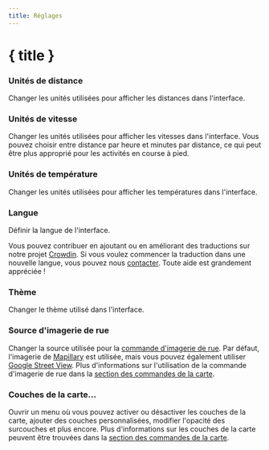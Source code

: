 ```yaml
---
title: Réglages
---
```


<script lang="ts">
</script>

# { title }

### <Ruler size="16" class="inline-block" style="margin-bottom: 2px" /> Unités de distance

Changer les unités utilisées pour afficher les distances dans l'interface.

### <Zap size="16" class="inline-block" style="margin-bottom: 2px" /> Unités de vitesse

Changer les unités utilisées pour afficher les vitesses dans l'interface.
Vous pouvez choisir entre distance par heure et minutes par distance, ce qui peut être plus approprié pour les activités en course à pied.

### <Thermometer size="16" class="inline-block" style="margin-bottom: 2px" /> Unités de température

Changer les unités utilisées pour afficher les températures dans l'interface.

### <Languages size="16" class="inline-block" style="margin-bottom: 2px" /> Langue

Définir la langue de l'interface.

<DocsNote>

Vous pouvez contribuer en ajoutant ou en améliorant des traductions sur notre projet <a href="https://crowdin.com/project/gpxstudio" target="_blank">Crowdin</a>.
Si vous voulez commencer la traduction dans une nouvelle langue, vous pouvez nous <a href="#contact">contacter</a>.
Toute aide est grandement appréciée !

</DocsNote>

### <Sun size="16" class="inline-block" style="margin-bottom: 2px" /> Thème

Changer le thème utilisé dans l'interface.

### <PersonStanding size="16" class="inline-block" style="margin-bottom: 2px" /> Source d'imagerie de rue

Changer la source utilisée pour la [commande d'imagerie de rue](../map-controls).
Par défaut, l'imagerie de <a href="https://www.mapillary.com" target="_blank">Mapillary</a> est utilisée, mais vous pouvez également utiliser <a href="https://www.google.com/streetview/" target="_blank">Google Street View</a>.
Plus d'informations sur l'utilisation de la commande d'imagerie de rue dans la [section des commandes de la carte](../map-controls).

### <Layers size="16" class="inline-block" style="margin-bottom: 2px" /> Couches de la carte...

Ouvrir un menu où vous pouvez activer ou désactiver les couches de la carte, ajouter des couches personnalisées, modifier l'opacité des surcouches et plus encore.
Plus d'informations sur les couches de la carte peuvent être trouvées dans la [section des commandes de la carte](../map-controls).
